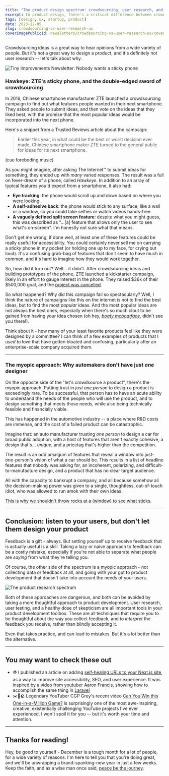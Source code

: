 ```yaml
---
title: "The product design spectrum: crowdsourcing, user research, and the myopic approach"
excerpt: In product design, there's a critical difference between crowdsourcing ideas and feedback, and user research.
tags: [design, ux, startup, product]
date: 2023-12-05
slug: crowdsourcing-vs-user-research-ux
coverImagePublicId: newsletters/crowdsourcing-vs-user-research-ux/cover
---
```


Crowdsourcing ideas is a great way to hear opinions from a wide variety of people. But it's not a great way to design a product, and it's definitely not user research -- let's talk about why.

<Image
  publicId="newsletters/crowdsourcing-vs-user-research-ux/cover"
  alt="Tiny Improvements Newsletter: Nobody wants a sticky phone"
/>

### Hawkeye: ZTE's sticky phone, and the double-edged sword of crowdsourcing

In 2016, Chinese smartphone manufacturer ZTE launched a crowdsourcing campaign to find out what features people wanted in their next smartphone. They asked people to submit ideas, and then vote on the ideas that they liked best, with the promise that the most popular ideas would be incorporated into the next phone.

Here's a snippet from a Trusted Reviews article about the campaign:

> Earlier this year, in what could be the best or worst decision ever made, Chinese smartphone maker ZTE turned to the general public for ideas for its next smartphone.

(cue foreboding music)

As you might imagine, after asking The Internet™️ to submit ideas for something, they ended up with _many_ varied responses. The result was a full on fever-dream of a phone, called _Hawkeye_. In addition to an array of typical features you'd expect from a smartphone, it also had:

- **Eye tracking**: the phone would scroll up and down based on where you were looking.
- **A self-adhesive back**: the phone would stick to any surface, like a wall or a window, so you could take selfies or watch videos hands-free
- **A vaguely defined split screen feature**: despite what you might guess, this was described as "...[a] feature that allows only the user to see what's on-screen". I'm honestly not sure what that means.

Don't get me wrong, if done well, at least one of these features could be really useful for accessibility. You could certainly never sell me on carrying a _sticky_ phone in my pocket (or holding one up to my face, for crying out loud). It's a confusing grab-bag of features that don't seem to have much in common, and it's hard to imagine how they would work together.

So, how did it turn out? Well... it didn't. After crowdsourcing ideas and building prototypes of the phone, ZTE launched a kickstarter campaign, likely in an effort to gauge interest in the phone. They raised $36k of their $500,000 goal, and the [project was cancelled](https://www.theverge.com/circuitbreaker/2017/2/17/14647990/zte-hawkeye-phone-kickstarter-campaign-end).

So what happened? Why did this campaign fail so spectacularly? Well, I think the nature of campaigns like this on the internet is not to find the best ideas, but to find the most _popular_ ideas. And the most popular ideas are not always the best ones, especially when there's so much clout to be gained from having your idea chosen (oh hey, _[boaty mcboatface](https://www.nytimes.com/2016/03/22/world/europe/boaty-mcboatface-what-you-get-when-you-let-the-internet-decide.html),_ didn't see you there!).

Think about it - how many of your least favorite products feel like they were designed by a committee? I can think of a few examples of products that I _used to_ love that have gotten bloated and confusing, particularly after an enterprise-scale company acquired them.

---

### The myopic approach: Why automakers don't have just _one_ designer

On the opposite side of the "let's crowdsource a product", there's the myopic approach. Putting trust in _just one person_ to design a product is exceedingly rare. To be successful, that person has to have an acute ability to understand the needs of the people who will use the product, and to design something that meets those needs, while also being technically feasible and financially viable.

This has happened in the automotive industry -- a place where R&D costs are immense, and the cost of a failed product can be catastrophic.

Imagine that: an auto manufacturer trusting _one person_ to design a car for broad public adoption, with a host of features that aren't exactly cohesive, a design that's... _unique_, and a pricetag that's higher than the competition.

The result is an odd amalgum of features that reveal a window into just-one-person's vision of what a car should be. This results in a list of headline features that nobody was asking for, an incoherent, polarizing, and difficult-to-manufacture design, and a product that has no clear target audience.

All with the capacity to bankrupt a company, and all because somehow all the decision-making power was given to a single, thoughtless, out-of-touch idiot, who was allowed to run amok with their own ideas.

[This is why we shouldn't throw rocks at a (window) to see what sticks](https://www.youtube.com/watch?v=EHGczDHTDpo).

---

## Conclusion: listen to your users, but don't let them design your product

Feedback is a gift - always. But setting yourself up to receive feedback that is actually useful is a skill. Taking a lazy or naive approach to feedback can be a costly mistake, especially if you're not able to separate what people are _saying_ from what they're telling you.

Of course, the other side of the spectrum is a myopic approach - not collecting data or feedback at all, and going with your gut to product development that doesn't take into account the needs of your users.

<Image
  publicId="newsletters/crowdsourcing-vs-user-research-ux/spectrum"
  alt="The product research spectrum"
  caption="Each can have successful results, but one is a lot more likely to succeed than the others."
/>

Both of these approaches are dangerous, and both can be avoided by taking a more thoughtful approach to product development. User research, user testing, and a healthy dose of skepticism are all important tools in your product development toolbox. These are all techniques that require you to be thoughtful about the way you collect feedback, and to _interpret_ the feedback you receive, rather than blindly accepting it.

Even that takes practice, and can lead to mistakes. But it's a lot better than the alternative.

---

## You may want to check these out

- ⛑️ I published an article on adding [self-healing URLs to your Next.js site](https://mikebifulco.com/posts/self-healing-urls-nextjs-seo), as a way to improve site accessibility, SEO, and user experience. It was inspired by a video from youtuber Aaron Francis, showing how to accomplish the same thing in [Laravel](https://www.youtube.com/watch?v=a6lnfyES-LA)
- ✂️📄🪨 Legendary YouTuber CGP Grey's recent video [Can You Win this One-in-a-Million Game?](https://www.youtube.com/watch?v=PmWQmZXYd74) is surprisingly one of the most awe-inspiring, creative, existentially challenging YouTube projects I've ever experienced. I won't spoil it for you -- but it's worth your time and attention.

---

## Thanks for reading!

Hey, be good to yourself - December is a tough month for a lot of people, for a wide variety of reasons. I'm here to tell you that you're doing great, and we'll be unwrapping a brand-spanking-new year in just a few weeks. Keep the faith, and as a wise man once said, [peace be the journey](https://www.youtube.com/watch?v=fu_6DXHut-Y).
